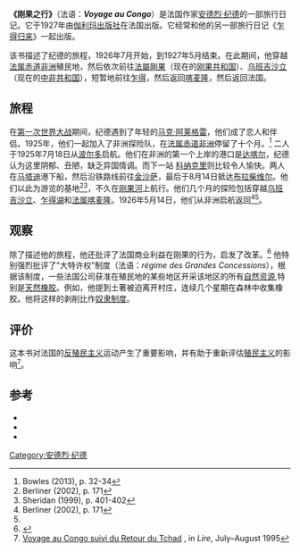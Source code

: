 '''《刚果之行》'''（法语：'''''Voyage au Congo'''''）是法国作家[[安德烈·纪德|安德烈·纪德]]的一部旅行日记。它于1927年由[[伽利玛出版社|伽利玛出版社]]在法国出版。它经常和他的另一部旅行日记《[[乍得归来|乍得归来]]》一起出版。

该书描述了纪德的旅程，1926年7月开始，到1927年5月结束。在此期间，他穿越[[法属赤道非洲|法属赤道非洲]]殖民地，然后依次前往[[法屬剛果|法屬剛果]]（现在的[[刚果共和国|刚果共和国]]）、[[乌班吉沙立|乌班吉沙立]]（现在的[[中非共和国|中非共和国]]），短暂地前往[[乍得|乍得]]，然后返回[[喀麦隆|喀麦隆]]，然后返回法国。

== 旅程 ==
在[[第一次世界大战|第一次世界大战]]期间，纪德遇到了年轻的[[马克·阿莱格雷|马克·阿莱格雷]]，他们成了恋人和伴侣。1925年，他们一起加入了非洲探险队，在[[法属赤道非洲|法属赤道非洲]]停留了十个月。<ref name="Bowles">Bowles (2013), p. 32-34</ref> 二人于1925年7月18日从[[波尔多|波尔多]]启航。他们在非洲的第一个上岸的港口是[[达喀尔|达喀尔]]，纪德认为这里阴郁、丑陋，缺乏异国情调。而下一站 [[科纳克里|科纳克里]]则比较令人愉快。两人在[[马塔迪|马塔迪]]港下船，然后沿铁路线前往[[金沙萨|金沙萨]]，最后于8月14日抵达[[布拉柴维尔|布拉柴维尔]]。他们以此为游览的基地<ref name="Berliner2">Berliner (2002), p. 171</ref><ref name="Sheridan">Sheridan (1999), p. 401-402</ref>，不久在[[刚果河|刚果河]]上航行。他们几个月的探险包括穿越[[乌班吉沙立|乌班吉沙立]]、[[乍得湖|乍得湖]]和[[法属喀麦隆|法属喀麦隆]]。1926年5月14日，他们从非洲启航返回<ref name="Berliner2">Berliner (2002), p. 171</ref><ref name="Sheridan"/>。

== 观察 ==
除了描述他的旅程，他还批评了法国商业利益在刚果的行为，启发了改革。<ref>{{cite web|url=https://www.nobelprize.org/nobel_prizes/literature/laureates/1947/gide-bio.html|title=André Gide – Biographical|author=|date=|website=www.nobelprize.org|accessdate=20 March 2018|archive-date=2018-07-20|archive-url=https://web.archive.org/web/20180720115102/https://www.nobelprize.org/nobel_prizes/literature/laureates/1947/gide-bio.html|dead-url=no}}</ref> 他特别强烈批评了"大特许权"制度（法语：''régime des Grandes Concessions''），根据该制度，一些法国公司获准在殖民地的某些地区开采该地区的所有[[自然资源|自然资源]],特别是[[天然橡胶|天然橡胶]]。例如，他提到土著被迫离开村庄，连续几个星期在森林中收集橡胶。他将这样的剥削比作[[奴隶制度|奴隶制度]]。

== 评价 ==
这本书对法国的[[反殖民主义|反殖民主义]]运动产生了重要影响，并有助于重新评估[[殖民主义|殖民主义]]的影响<ref>[http://www.lire.fr/critique.asp/idC=31184/idR=219/idTC=3/idG=2 Voyage au Congo suivi du Retour du Tchad] {{Wayback|url=http://www.lire.fr/critique.asp/idC=31184/idR=219/idTC=3/idG=2 |date=20070316041458 }}, in ''Lire'', July–August 1995</ref>。

== 参考 ==
{{Reflist}}
* {{citation | last=Berliner | first=Brett A.  | title=''Ambivalent Desire: The Exotic Black Other in Jazz-age France'' | year=2002 | publisher=University of Massachusetts Press| isbn=978-1558493568| url =https://books.google.com/books?id=mlLkgwSuBAQC&pg=PA187}}
* {{citation | last=Bowles | first=Brett | editor1-last=Aitken | editor1-first=Ian | title=''The Conscice Routledge Encyclopedia of the Documentary Film'' | chapter=Allégret, Marc | year=2013 | publisher=[[Routledge|Routledge]] | isbn=978-1136512063 | url=https://books.google.com/books?id=ay5rIWCXlLsC&pg=PA32 | accessdate=2020-07-18 | archive-date=2020-08-10 | archive-url=https://web.archive.org/web/20200810224020/https://books.google.com/books?id=ay5rIWCXlLsC&pg=PA32 | dead-url=no }}
* {{citation | last=Sheridan | first=Alan | title=''André Gide: A Life in the Present'' | year=1999 | publisher=Harvard University Press | isbn=978-0674035270 | url=https://books.google.com/books?id=mZGxs0PCwzEC&pg=PA401 | accessdate=2020-07-18 | archive-date=2020-07-18 | archive-url=https://web.archive.org/web/20200718050945/https://books.google.com/books?id=mZGxs0PCwzEC&pg=PA401 | dead-url=no }}

[[Category:安德烈·纪德|Category:安德烈·纪德]]